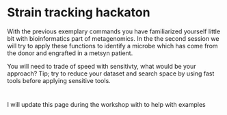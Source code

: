 # Strain tracking hackaton

With the previous exemplary commands you have familiarized yourself little bit with bioinformatics part of metagenomics. In the the second session we will try to apply these functions to identify a microbe which has come from the donor and engrafted in a metsyn patient.

You will need to trade of speed with sensitivty, what would be your approach?
Tip; try to reduce your dataset and search space by using fast tools before applying sensitive tools.

# 

I will update this page during the workshop with to help with examples 
